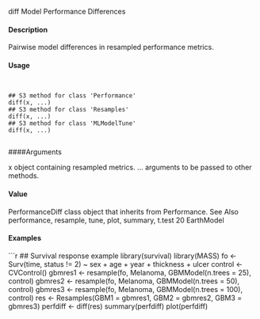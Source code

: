 
diff Model Performance Differences

#### Description

Pairwise model differences in resampled performance metrics.

#### Usage
<pre><code>

## S3 method for class 'Performance'
diff(x, ...)
## S3 method for class 'Resamples'
diff(x, ...)
## S3 method for class 'MLModelTune'
diff(x, ...)

</code></pre>
####Arguments

x object containing resampled metrics.
... arguments to be passed to other methods.

#### Value

PerformanceDiff class object that inherits from Performance.
See Also
performance, resample, tune, plot, summary, t.test
20 EarthModel

#### Examples
```r

## Survival response example
library(survival)
library(MASS)
fo <- Surv(time, status != 2) ~ sex + age + year + thickness + ulcer
control <- CVControl()
gbmres1 <- resample(fo, Melanoma, GBMModel(n.trees = 25), control)
gbmres2 <- resample(fo, Melanoma, GBMModel(n.trees = 50), control)
gbmres3 <- resample(fo, Melanoma, GBMModel(n.trees = 100), control)
res <- Resamples(GBM1 = gbmres1, GBM2 = gbmres2, GBM3 = gbmres3)
perfdiff <- diff(res)
summary(perfdiff)
plot(perfdiff)
